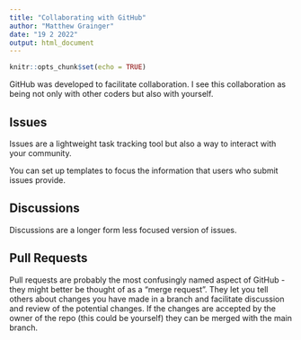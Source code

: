 ```yaml
---
title: "Collaborating with GitHub"
author: "Matthew Grainger"
date: "19 2 2022"
output: html_document
---
```


```r
knitr::opts_chunk$set(echo = TRUE)
```

GitHub was developed to facilitate collaboration. I see this collaboration as being not only with other coders but also with yourself.  

## Issues

Issues are a lightweight task tracking tool but also a way to interact with your community. 

You can set up templates to focus the information that users who submit issues provide. 

## Discussions

Discussions are a longer form less focused version of issues. 

## Pull Requests

Pull requests are probably the most confusingly named aspect of GitHub - they might better be thought of as a "merge request". They let you tell others about changes you have made in a branch and facilitate discussion and review of the potential changes. If the changes are accepted by the owner of the repo (this could be yourself) they can be merged with the main branch. 

